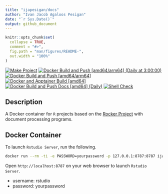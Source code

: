 ```yaml
---
title: "ijapesigan/docs"
author: "Ivan Jacob Agaloos Pesigan"
date: "`r Sys.Date()`"
output: github_document
---
```


<!-- README.md is generated from .setup/readme/README.Rmd. Please edit that file -->

```r
knitr::opts_chunk$set(
  collapse = TRUE,
  comment = "#>",
  fig.path = "man/figures/README-",
  out.width = "100%"
)
```

<!-- badges: start -->
[![Make Project](https://github.com/ijapesigan/docker-docs/actions/workflows/make.yml/badge.svg)](https://github.com/ijapesigan/docker-docs/actions/workflows/make.yml)
[![Docker Build and Push [amd64/arm64] (Daily at 3:00:00)](https://github.com/ijapesigan/docker-docs/actions/workflows/docker-build-push-daily-docs.yml/badge.svg)](https://github.com/ijapesigan/docker-docs/actions/workflows/docker-build-push-daily-docs.yml)
[![Docker Build and Push [amd64/arm64]](https://github.com/ijapesigan/docker-docs/actions/workflows/docker-build-push-amd64-arm64.yml/badge.svg)](https://github.com/ijapesigan/docker-docs/actions/workflows/docker-build-push-amd64-arm64.yml)
[![Docker and Apptainer Build [amd64]](https://github.com/ijapesigan/docker-docs/actions/workflows/docker-apptainer-build-amd64.yml/badge.svg)](https://github.com/ijapesigan/docker-docs/actions/workflows/docker-apptainer-build-amd64.yml)
[![Docker Build and Push Docs [amd64] (Daily)](https://github.com/ijapesigan/docker-docs/actions/workflows/docker-build-push-daily-amd64-docs.yml/badge.svg)](https://github.com/ijapesigan/docker-docs/actions/workflows/docker-build-push-daily-amd64-docs.yml)
[![Shell Check](https://github.com/ijapesigan/docker-docs/actions/workflows/shellcheck.yml/badge.svg)](https://github.com/ijapesigan/docker-docs/actions/workflows/shellcheck.yml)
<!-- badges: end -->

## Description

A Docker container for `R` projects based on the [Rocker Project](https://rocker-project.org/) with document processing programs.

## Docker Container

To launch `Rstudio Server`, run the following.

```bash
docker run --rm -ti -e PASSWORD=yourpassword -p 127.0.0.1:8787:8787 ijapesigan/docs
```

Open `http://localhost:8787` on your web browser to launch `Rstudio Server`.

- username: rstudio
- password: yourpassword
